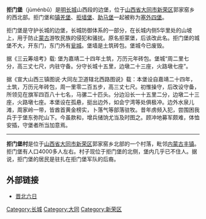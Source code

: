 '''拒门堡'''（jùménbǔ）是[[明长城|明长城]]山西段的边堡，位于[[山西省|山西省]][[大同市|大同市]][[新荣|新荣区]]郭家窑乡的西北部。拒门堡和[[镇羌堡|镇羌堡]]、[[拒墙堡|拒墙堡]]、[[助马堡|助马堡]]一起被称为[[塞外四堡|塞外四堡]]。

拒门堡是守护长城的边堡，长城防御体系的一部分，在长城内侧5华里处的山坡上，用于防止[[蒙古|蒙古]]游牧民族的侵犯和骚扰。原名拒蒙堡，后该改此名。拒门堡的城堡不大，开东门，东门外有[[瓮城|瓮城]]。堡墙是土筑砖包。堡城今已废毁。

据《三云筹俎考》载:
堡为嘉靖二十四年土筑，万历元年砖包。堡城“周二里七分，高三丈七尺，内驻守备。分守长城十五里，边墩二十三座，火路墩七座”。

据《宣大山西三镇图说·大同左卫道辖北西路图说》载：本堡设自嘉靖二十四年，土筑，万历元年砖包，周一里零二百五步，高三丈七尺。初惟操守，后改设守备，所领见在旗军四百八十七名，马骡二十匹头。分边沿长一十五里二分，边墩二十三座，火路墩七座。本堡设在孤悬，挺出边外，如会宁湾等处俱极冲。边外水泉儿滩，周家岭一带，皆酋首黄金榜实，卜落气等部落驻牧。昔年虏频入犯，尝围困我兵于于堡东弥陀山下。今虽款和，增兵储饷尤当及时图之。顾冲地募军颇难，体恤安插，守堡者所当加意焉。

----
'''拒门堡村'''是位于[[山西省|山西省]][[大同市|大同市]][[新荣|新荣区]]郭家窑乡北部的一个村落，毗邻[[内蒙古|内蒙古]][[丰镇|丰镇]]。拒门堡有人口4000多人左右。村子现位于拒门堡的北侧，堡内几乎已不住人。据说，拒门堡的居民是驻扎在拒门堡军队的后裔。

==外部链接==
*[https://web.archive.org/web/20050319080259/http://www.thegreatwall.com.cn/_datacenter/Chan002/Chan001/Col002/200201/3.html 晋北六日]

{{coord|40|19|58|N|112|59|37|E|display=title}}
{{中国长城}}
{{Chinese building-stub}}
[[Category:长城|Category:长城]]
[[Category:大同|Category:大同]]
[[Category:新荣区|Category:新荣区]]